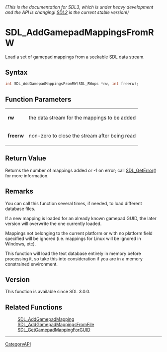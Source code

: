 ====== (This is the documentation for SDL3, which is under heavy development and the API is changing! [https://wiki.libsdl.org/ SDL2] is the current stable version!) ======
= SDL_AddGamepadMappingsFromRW =

Load a set of gamepad mappings from a seekable SDL data stream.

== Syntax ==

<syntaxhighlight lang='c'>
int SDL_AddGamepadMappingsFromRW(SDL_RWops *rw, int freerw);
</syntaxhighlight>

== Function Parameters ==

{|
|'''rw'''
|the data stream for the mappings to be added
|-
|'''freerw'''
|non-zero to close the stream after being read
|}

== Return Value ==

Returns the number of mappings added or -1 on error; call
[[SDL_GetError]]() for more information.

== Remarks ==

You can call this function several times, if needed, to load different
database files.

If a new mapping is loaded for an already known gamepad GUID, the later
version will overwrite the one currently loaded.

Mappings not belonging to the current platform or with no platform field
specified will be ignored (i.e. mappings for Linux will be ignored in
Windows, etc).

This function will load the text database entirely in memory before
processing it, so take this into consideration if you are in a memory
constrained environment.

== Version ==

This function is available since SDL 3.0.0.

== Related Functions ==

:[[SDL_AddGamepadMapping]]
:[[SDL_AddGamepadMappingsFromFile]]
:[[SDL_GetGamepadMappingForGUID]]

----
[[CategoryAPI]]


